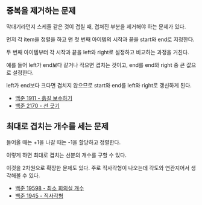 
## 중복을 제거하는 문제

막대기라던지 스케줄 같은 것이 겹칠 때, 겹쳐진 부분을 제거해야 하는 문제가 있다.

먼저 각 item을 정렬을 하고 맨 첫 번째 아이템의 시작과 끝을 start와 end로 지정한다.

두 번째 아이템부터 각 시작과 끝을 left와 right로 설정하고 비교하는 과정을 거친다.

예를 들어 left가 end보다 같거나 작으면 겹치는 것이고, end를 end와 right 중 큰 값으로 설정한다.

left가 end보다 크다면 겹치지 않으므로 start와 end를 left와 right로 갱신하게 된다.

- [백준 1911 - 흙길 보수하기](https://www.acmicpc.net/problem/1911)
- [백준 2170 - 선 긋기](https://www.acmicpc.net/problem/2170)

## 최대로 겹치는 개수를 세는 문제

들어올 때는 +1을 나갈 때는 -1을 할당하고 정렬한다.

이렇게 하면 최대로 겹치는 선분의 개수를 구할 수 있다.

이것을 2차원으로 확장한 문제도 있다. 주로 직사각형이 나오는데 각도와 연관지어서 생각해볼 수 있다.

- [백준 19598 - 최소 회의실 개수](https://www.acmicpc.net/problem/19598)
- [백준 1945 - 직사각형](https://www.acmicpc.net/problem/1945)
